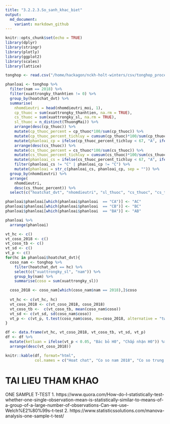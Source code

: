 ```yaml
---
title: "3.2.2.3.So_sanh_khac_biet"
output:
  md_document:
    variant: markdown_github
---
```


```r
knitr::opts_chunk$set(echo = TRUE)
library(dplyr)
library(stringr)
library(plotly)
library(ggplot2)
library(scales)
library(lattice)
```

```r
tonghop <- read.csv("/home/hackagon/nckh-holt-winters/csv/tonghop_processed.csv", stringsAsFactors = FALSE)
```

```r
phanloai <- tonghop %>%
  filter(nam == 2018) %>%
  filter(xuattrongky_thanhtien != 0) %>%
  group_by(hoatchat_dvt) %>%
  summarise(
    nhomdieutri = head(nhomdieutri_moi, 1),
    cp_thuoc = sum(xuattrongky_thanhtien, na.rm = TRUE),
    cs_thuoc = sum(xuattrongky_sl, na.rm = TRUE),
    sl_thuoc = n_distinct(ThuongMai)) %>%
    arrange(desc(cp_thuoc)) %>%
    mutate(cp_thuoc_percent = cp_thuoc*100/sum(cp_thuoc)) %>%
    mutate(cp_thuoc_percent_tichluy = cumsum(cp_thuoc)*100/sum(cp_thuoc)) %>%
    mutate(phanloai_cp = ifelse(cp_thuoc_percent_tichluy < 67, "A", ifelse(cp_thuoc_percent_tichluy < 80, "B", "C"))) %>%
    arrange(desc(cs_thuoc)) %>%
    mutate(cs_thuoc_percent = cs_thuoc*100/sum(cs_thuoc)) %>%
    mutate(cs_thuoc_percent_tichluy = cumsum(cs_thuoc)*100/sum(cs_thuoc)) %>%
    mutate(phanloai_cs = ifelse(cs_thuoc_percent_tichluy < 67, "A", ifelse(cs_thuoc_percent_tichluy < 80, "B", "C"))) %>%
    filter(phanloai_cs != "C" | phanloai_cp != "C") %>%
    mutate(phanloai = str_c(phanloai_cs, phanloai_cp, sep = "")) %>%
  group_by(nhomdieutri) %>%
  arrange(
    nhomdieutri,
    desc(cs_thuoc_percent)) %>%
  select(c("hoatchat_dvt", "nhomdieutri", "sl_thuoc", "cs_thuoc", "cs_thuoc_percent", "cp_thuoc", "cp_thuoc_percent", "phanloai"))

phanloai$phanloai[which(phanloai$phanloai  == "CA")] <- "AC"
phanloai$phanloai[which(phanloai$phanloai  == "CB")] <- "BC"
phanloai$phanloai[which(phanloai$phanloai  == "BA")] <- "AB"

phanloai %>%
  arrange(phanloai)
```

```r
vt_hc <- c()
vt_coso_2018 <- c()
vt_coso_tb <- c()
vt_sd <- c()
vt_p <- c()
for(hc in phanloai$hoatchat_dvt){
  coso_nam <- tonghop %>% 
    filter(hoatchat_dvt == hc) %>%
    select(c("xuattrongky_sl", "nam")) %>%
    group_by(nam) %>%
    summarise(coso = sum(xuattrongky_sl))

  coso_2018 <- coso_nam[which(coso_nam$nam == 2018),]$coso
  
  vt_hc <- c(vt_hc, hc)
  vt_coso_2018 <- c(vt_coso_2018, coso_2018)
  vt_coso_tb <-  c(vt_coso_tb, mean(coso_nam$coso))
  vt_sd <- c(vt_sd, sd(coso_nam$coso))
  vt_p <- c(vt_p, t.test(coso_nam$coso, mu=coso_2018, alternative = "two.sided")$p.value)
}

df <- data.frame(vt_hc, vt_coso_2018, vt_coso_tb, vt_sd, vt_p)
df <- df %>%
  mutate(ketluan = ifelse(vt_p < 0.05, "Bác bỏ H0", "Chấp nhận H0")) %>%
  arrange(desc(vt_coso_2018))
```

```r
knitr::kable(df, format="html", 
             col.names = c("Hoat chat", "Co so nam 2018", "Co so trung binh 2014-2018", "SD", "p-value", "Ket luan"))
```


# TAI LIEU THAM KHAO
ONE SAMPLE T-TEST
1. https://www.quora.com/How-do-I-statistically-test-whether-one-single-observation-mean-is-statistically-similar-to-means-of-a-group-of-a-large-number-of-observations-Can-we-use-Welch%E2%80%99s-t-test
2. https://www.statisticssolutions.com/manova-analysis-one-sample-t-test/